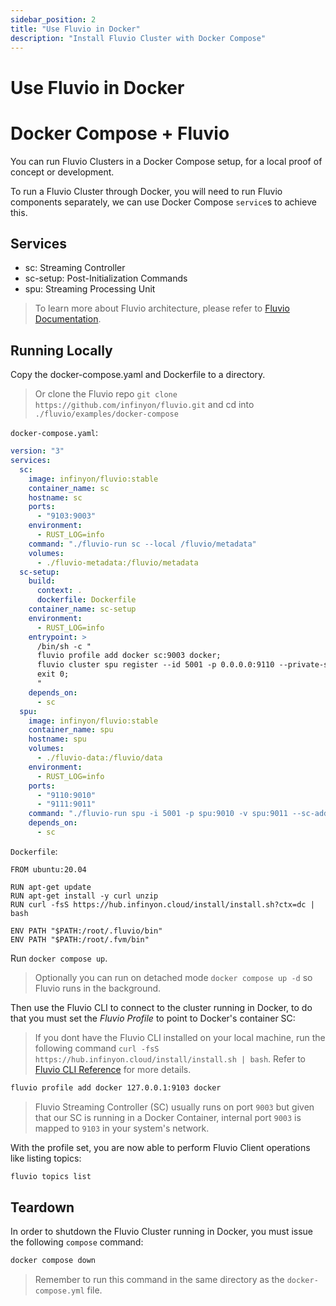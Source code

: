 ```yaml
---
sidebar_position: 2
title: "Use Fluvio in Docker"
description: "Install Fluvio Cluster with Docker Compose"
---
```


# Use Fluvio in Docker

# Docker Compose + Fluvio

You can run Fluvio Clusters in a Docker Compose setup, for a local proof of concept or
development.

To run a Fluvio Cluster through Docker, you will need to run Fluvio
components separately, we can use Docker Compose `service`s to achieve this.

## Services

- sc: Streaming Controller
- sc-setup: Post-Initialization Commands
- spu: Streaming Processing Unit

> To learn more about Fluvio architecture, please refer to [Fluvio Documentation].

## Running Locally

Copy the docker-compose.yaml and Dockerfile to a directory.

> Or clone the Fluvio repo `git clone https://github.com/infinyon/fluvio.git` and
cd into `./fluvio/examples/docker-compose`

`docker-compose.yaml`:



```yaml
version: "3"
services:
  sc:
    image: infinyon/fluvio:stable
    container_name: sc
    hostname: sc
    ports:
      - "9103:9003"
    environment:
      - RUST_LOG=info
    command: "./fluvio-run sc --local /fluvio/metadata"
    volumes:
      - ./fluvio-metadata:/fluvio/metadata
  sc-setup:
    build:
      context: .
      dockerfile: Dockerfile
    container_name: sc-setup
    environment:
      - RUST_LOG=info
    entrypoint: >
      /bin/sh -c "
      fluvio profile add docker sc:9003 docker;
      fluvio cluster spu register --id 5001 -p 0.0.0.0:9110 --private-server spu:9011;
      exit 0;
      "
    depends_on:
      - sc
  spu:
    image: infinyon/fluvio:stable
    container_name: spu
    hostname: spu
    volumes:
      - ./fluvio-data:/fluvio/data
    environment:
      - RUST_LOG=info
    ports:
      - "9110:9010"
      - "9111:9011"
    command: "./fluvio-run spu -i 5001 -p spu:9010 -v spu:9011 --sc-addr sc:9004 --log-base-dir /fluvio/data"
    depends_on:
      - sc

```

`Dockerfile`:



```
FROM ubuntu:20.04

RUN apt-get update
RUN apt-get install -y curl unzip
RUN curl -fsS https://hub.infinyon.cloud/install/install.sh?ctx=dc | bash

ENV PATH "$PATH:/root/.fluvio/bin"
ENV PATH "$PATH:/root/.fvm/bin"
```

Run `docker compose up`.

> Optionally you can run on detached mode `docker compose up -d` so
> Fluvio runs in the background.

Then use the Fluvio CLI to connect to the cluster running in Docker, to do
that you must set the _Fluvio Profile_ to point to Docker's container SC:

> If you dont have the Fluvio CLI installed on your local machine, run the following command
> `curl -fsS https://hub.infinyon.cloud/install/install.sh | bash`.
> Refer to [Fluvio CLI Reference] for more details.

```bash
fluvio profile add docker 127.0.0.1:9103 docker
```

> Fluvio Streaming Controller (SC) usually runs on port `9003` but given that our
> SC is running in a Docker Container, internal port `9003` is mapped to `9103`
> in your system's network.

With the profile set, you are now able to perform Fluvio Client operations
like listing topics:

```bash
fluvio topics list
```

## Teardown

In order to shutdown the Fluvio Cluster running in Docker, you must issue the
following `compose` command:

```bash
docker compose down
```

> Remember to run this command in the same directory as the `docker-compose.yml`
> file.

[Fluvio Documentation]: fluvio/concepts/architecture/overview.mdx
[Fluvio CLI Reference]: fluvio/cli/overview.mdx
